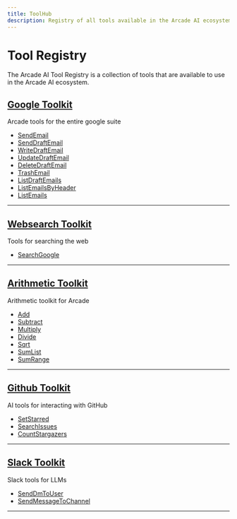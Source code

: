 ```yaml
---
title: ToolHub
description: Registry of all tools available in the Arcade AI ecosystem
---
```


# Tool Registry

The Arcade AI Tool Registry is a collection of tools that are available to use in the Arcade AI ecosystem.

## [Google Toolkit](./toolhub/google/google.mdx)

Arcade tools for the entire google suite

- [SendEmail](./toolhub/google/google.mdx#sendemail)
- [SendDraftEmail](./toolhub/google/google.mdx#senddraftemail)
- [WriteDraftEmail](./toolhub/google/google.mdx#writedraftemail)
- [UpdateDraftEmail](./toolhub/google/google.mdx#updatedraftemail)
- [DeleteDraftEmail](./toolhub/google/google.mdx#deletedraftemail)
- [TrashEmail](./toolhub/google/google.mdx#trashemail)
- [ListDraftEmails](./toolhub/google/google.mdx#listdraftemails)
- [ListEmailsByHeader](./toolhub/google/google.mdx#listemailsbyheader)
- [ListEmails](./toolhub/google/google.mdx#listemails)

---

## [Websearch Toolkit](./toolhub/websearch/websearch.mdx)

Tools for searching the web

- [SearchGoogle](./toolhub/websearch/websearch.mdx#searchgoogle)

---

## [Arithmetic Toolkit](./toolhub/arithmetic/arithmetic.mdx)

Arithmetic toolkit for Arcade

- [Add](./toolhub/arithmetic/arithmetic.mdx#add)
- [Subtract](./toolhub/arithmetic/arithmetic.mdx#subtract)
- [Multiply](./toolhub/arithmetic/arithmetic.mdx#multiply)
- [Divide](./toolhub/arithmetic/arithmetic.mdx#divide)
- [Sqrt](./toolhub/arithmetic/arithmetic.mdx#sqrt)
- [SumList](./toolhub/arithmetic/arithmetic.mdx#sumlist)
- [SumRange](./toolhub/arithmetic/arithmetic.mdx#sumrange)

---

## [Github Toolkit](./toolhub/github/github.mdx)

AI tools for interacting with GitHub

- [SetStarred](./toolhub/github/github.mdx#setstarred)
- [SearchIssues](./toolhub/github/github.mdx#searchissues)
- [CountStargazers](./toolhub/github/github.mdx#countstargazers)

---

## [Slack Toolkit](./toolhub/slack/slack.mdx)

Slack tools for LLMs

- [SendDmToUser](./toolhub/slack/slack.mdx#senddmtouser)
- [SendMessageToChannel](./toolhub/slack/slack.mdx#sendmessagetochannel)

---

